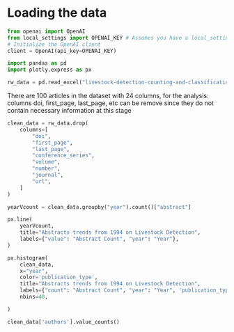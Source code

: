 
# Loading the data

```python
from openai import OpenAI
from local_settings import OPENAI_KEY # Assumes you have a local_settings.py file in your folder with your OpenAI key  
# Initialize the OpenAI client
client = OpenAI(api_key=OPENAI_KEY)
```

```python
import pandas as pd
import plotly.express as px

rw_data = pd.read_excel("livestock-detection-counting-and-classification_2025-02-06_10_54_12_export.xlsx", sheet_name="Sheet1", header=0)
```

There are 100 articles in the dataset with 24 columns, for the analysis: columns doi, first_page, last_page, etc can be remove since they do not contain necessary information at this stage

```python
clean_data = rw_data.drop(
    columns=[
        "doi",
        "first_page",
        "last_page",
        "conference_series",
        "volume",
        "number",
        "journal",
        "url",
    ]
)

yearVcount = clean_data.groupby("year").count()["abstract"]

px.line(
    yearVcount,
    title="Abstracts trends from 1994 on Livestock Detection",
    labels={"value": "Abstract Count", "year": "Year"},
)

px.histogram(
    clean_data,
    x="year",
    color='publication_type',
    title="Abstracts trends from 1994 on Livestock Detection",
    labels={"count": "Abstract Count", "year": "Year", 'publication_type': 'Type'},
    nbins=40, 

)

clean_data['authors'].value_counts()
```

